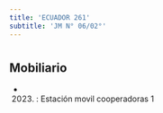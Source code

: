 ```yaml
---
title: 'ECUADOR 261'
subtitle: 'JM N° 06/02°'
---
```


#


## Mobiliario

*  (2023) : Estación movil cooperadoras 1 



